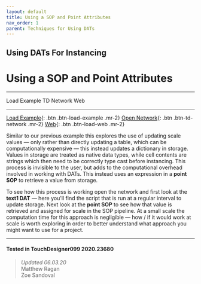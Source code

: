 ```yaml
---
layout: default
title: Using a SOP and Point Attributes
nav_order: 1
parent: Techniques for Using DATs
---
```


## Using DATs For Instancing
# Using a SOP and Point Attributes

----


<TDContentButtons link="">Load Example</TDContentButtons>
<TDContentButtons link="">TD Network</TDContentButtons>
<TDContentButtons link="">Web</TDContentButtons>

----

[Load Example](?actionable=1&action=load_tox&remotePath=https://github.com/mir-lab/touchdesigner-instancing-examples-code/raw/main/tox/003-using-dats/container_from_sop.tox){: .btn .btn-load-example .mr-2}
[Open Network](?actionable=1&action=open_floating_network){: .btn .btn-td-network .mr-2}
[Web](?actionable=1&action=open_in_browser){: .btn .btn-load-web .mr-2}

Similar to our previous example this explores the use of updating scale values — only rather than directly updating a table, which can be computationally expensive — this instead updates a dictionary in storage. Values in storage are treated as native data types, while cell contents are strings which then need to be correctly type cast before instancing. This process is invisible to the user, but adds to the computational overhead involved in working with DATs. This instead uses an expression in a **point SOP** to retrieve a value from storage.

To see how this process is working open the network and first look at the **text1 DAT** — here you'll find the script that is run at a regular interval to update storage. Next look at the **point SOP** to see how that value is retrieved and assigned for scale in the SOP pipeline. At a small scale the computation time for this approach is negligible — how / if it would work at scale is worth exploring in order to better understand what approach you might want to use for a project. 

---

#### Tested in TouchDesigner099 2020.23680 
>*Updated 06.03.20*  
Matthew Ragan  
Zoe Sandoval  